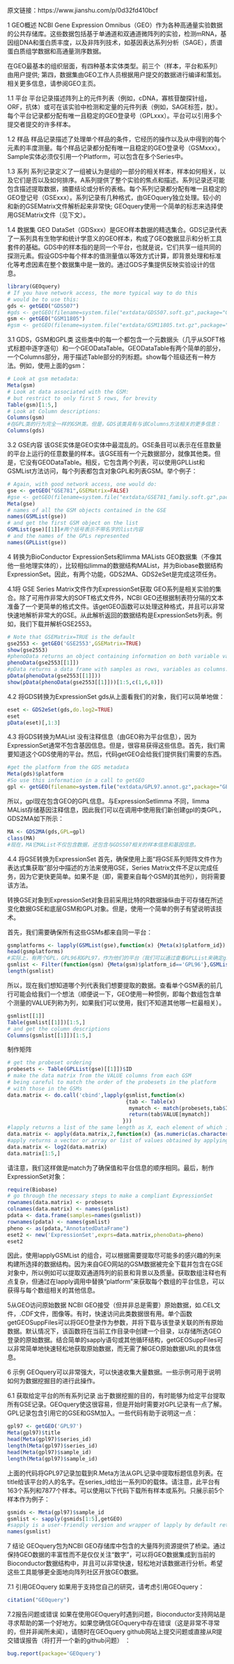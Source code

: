 原文链接：https://www.jianshu.com/p/0d32fd410bcf

1 GEO概述
NCBI Gene Expression Omnibus（GEO）作为各种高通量实验数据的公共存储库。这些数据包括基于单通道和双通道微阵列的实验，检测mRNA，基因组DNA和蛋白质丰度，以及非阵列技术，如基因表达系列分析（SAGE），质谱蛋白质组学数据和高通量测序数据。

在GEO最基本的组织层面，有四种基本实体类型。前三个（样本，平台和系列）由用户提供; 第四，数据集由GEO工作人员根据用户提交的数据进行编译和策划。相关更多信息，请参阅GEO主页。

1.1 平台
平台记录描述阵列上的元件列表（例如，cDNA，寡核苷酸探针组，ORF，抗体）或可在该实验中检测和定量的元件列表（例如，SAGE标签，肽）。每个平台记录都分配有唯一且稳定的GEO登录号（GPLxxx）。平台可以引用多个提交者提交的许多样本。

1.2 样品
样品记录描述了处理单个样品的条件，它经历的操作以及从中得到的每个元素的丰度测量。每个样品记录都分配有唯一且稳定的GEO登录号（GSMxxx）。Sample实体必须仅引用一个Platform，可以包含在多个Series中。

1.3 系列
系列记录定义了一组被认为是组的一部分的相关样本，样本如何相关，以及它们是否以及如何排序。A系列提供了整个实验的焦点和描述。系列记录还可能包含描述提取数据，摘要结论或分析的表格。每个系列记录都分配有唯一且稳定的GEO登记号（GSExxx）。系列记录有几种格式，由GEOquery独立处理。较小的和新的GSEMatrix文件解析起来非常快; GEOquery使用一个简单的标志来选择使用GSEMatrix文件（见下文）。

1.4 数据集
GEO DataSet（GDSxxx）是GEO样本数据的精选集合。GDS记录代表了一系列具有生物学和统计学意义的GEO样本，构成了GEO数据显示和分析工具套件的基础。GDS中的样本指的是同一个平台，也就是说，它们共享一组共同的探测元素。假设GDS中每个样本的值测量值以等效方式计算，即背景处理和标准化等考虑因素在整个数据集中是一致的。通过GDS子集提供反映实验设计的信息。

```{r 数据导入}
library(GEOquery)
# If you have network access, the more typical way to do this
# would be to use this:
gds <- getGEO("GDS507")
#gds <- getGEO(filename=system.file("extdata/GDS507.soft.gz",package="GEOquery"))
gsm <- getGEO("GSM11805")
#gsm <- getGEO(filename=system.file("extdata/GSM11805.txt.gz",package="GEOquery"))
```

3.1 GDS，GSM和GPL类
这些类中的每一个都包含一个元数据头（几乎从SOFT格式标题中逐字逐句）和一个GEODataTable。GEODataTable有两个简单的部分，一个Columns部分，用于描述Table部分的列标题。show每个班级还有一种方法。例如，使用上面的gsm：

```{r}
# Look at gsm metadata:
Meta(gsm)
# Look at data associated with the GSM:
# but restrict to only first 5 rows, for brevity
Table(gsm)[1:5,]
# Look at Column descriptions:
Columns(gsm)
#在GPL类的行为完全一样的GSM类。但是，GDS该类具有与该Columns方法相关的更多信息：
Columns(gds)
```

3.2 GSE内容
该GSE实体是GEO实体中最混乱的。GSE条目可以表示在任意数量的平台上运行的任意数量的样本。该GSE班有一个元数据部分，就像其他类。但是，它没有GEODataTable。相反，它包含两个列表，可以使用GPLList和GSMList方法访问，每个列表都包含对象GPL和列表GSM。举个例子：

```{r GSE}
# Again, with good network access, one would do:
gse <- getGEO("GSE781",GSEMatrix=FALSE)
#gse <- getGEO(filename=system.file("extdata/GSE781_family.soft.gz",package="GEOquery"))
Meta(gse)
# names of all the GSM objects contained in the GSE
names(GSMList(gse))
# and get the first GSM object on the list
GSMList(gse)[[1]]#两个括号表示不带名字的list内容
# and the names of the GPLs represented
names(GPLList(gse))
```

4 转换为BioConductor ExpressionSets和limma MALists
GEO数据集（不像其他一些地理实体的），比较相似limma的数据结构MAList，并为Biobase数据结构ExpressionSet。因此，有两个功能，GDS2MA、GDS2eSet是完成这项任务。

4.1将 GSE Series Matrix文件作为ExpressionSet获取
GEO系列是相关实验的集合。除了可用作非常大的SOFT格式文件外，NCBI GEO还根据制表符分隔的文本准备了一个更简单的格式文件。该getGEO函数可以处理这种格式，并且可以非常快速地解析非常大的GSE。从此解析返回的数据结构是ExpressionSets列表。例如，我们下载并解析GSE2553。

```{r}
# Note that GSEMatrix=TRUE is the default
gse2553 <- getGEO('GSE2553',GSEMatrix=TRUE)
show(gse2553)
#phenoData returns an object containing information on both variable values and variable meta-data.
phenoData(gse2553[[1]])
#pData returns a data frame with samples as rows, variables as columns. 
pData(phenoData(gse2553[[1]]))
show(pData(phenoData(gse2553[[1]]))[1:5,c(1,6,8)])
```

4.2 将GDS转换为ExpressionSet
gds从上面看我们的对象，我们可以简单地做：

```{r}
eset <- GDS2eSet(gds,do.log2=TRUE)
eset
pData(eset)[,1:3]
```

4.3 将GDS转换为MAList
没有注释信息（由GEO称为平台信息），因为ExpressionSet通常不包含基因信息。但是，很容易获得这些信息。首先，我们需要知道这个GDS使用的平台。然后，代码getGEO会给我们提供我们需要的东西。

```{r}
#get the platform from the GDS metadata
Meta(gds)$platform
#So use this information in a call to getGEO
gpl <- getGEO(filename=system.file("extdata/GPL97.annot.gz",package="GEOquery"))
```

所以，gpl现在包含GEO的GPL信息。与ExpressionSetlimma 不同，limma MAList存储基因注释信息，因此我们可以在调用中使用我们新创建gpl的类GPL，GDS2MA如下所示：

```{r}
MA <- GDS2MA(gds,GPL=gpl)
class(MA)
#现在，MA它MAList不仅包含数据，还包含与GDS507相关的样本信息和基因信息。
```

4.4 将GSE转换为ExpressionSet
首先，确保使用上面“将GSE系列矩阵文件作为表达式集获取”部分中描述的方法来使用GSE，Series Matrix文件不足以完成任务，因为它更快更简单。如果不是（即，需要来自每个GSM的其他列），则将需要该方法。

转换GSE对象到ExpressionSet对象目前采用比特的R数据操纵由于可存储在所述变化数据GSE和底层GSM和GPL对象。但是，使用一个简单的例子有望说明该技术。

首先，我们需要确保所有这些GSMs都来自同一平台：
```{r}
gsmplatforms <- lapply(GSMList(gse),function(x) {Meta(x)$platform_id})
head(gsmplatforms)
#实际上，有两个GPL，GPL96和GPL97，作为他们的平台（我们可以通过查看GPLList来确定gse）。我们可以过滤原始GSMList以仅包含具有GPL96平台的那些GSM并使用该列表进行进一步处理
gsmlist <- Filter(function(gsm) {Meta(gsm)$platform_id=='GPL96'},GSMList(gse))
length(gsmlist)
```

所以，现在我们想知道哪个列代表我们想要提取的数据。查看单个GSM表的前几行可能会给我们一个想法（顺便说一下，GEO使用一种惯例，即每个数组包含单个测量的VALUE列称为列，如果我们可以使用，我们不知道其他哪一栏最相关）。

```{r}
gsmlist[[1]]
Table(gsmlist[[1]])[1:5,]
# and get the column descriptions
Columns(gsmlist[[1]])[1:5,]
```

制作矩阵
```{r}
# get the probeset ordering
probesets <- Table(GPLList(gse)[[1]])$ID
# make the data matrix from the VALUE columns from each GSM
# being careful to match the order of the probesets in the platform
# with those in the GSMs
data.matrix <- do.call('cbind',lapply(gsmlist,function(x) 
                                      {tab <- Table(x)
                                       mymatch <- match(probesets,tab$ID_REF)
                                       return(tab$VALUE[mymatch])
                                     }))
#lapply returns a list of the same length as X, each element of which is the result of applying FUN to the corresponding element of X.
data.matrix <- apply(data.matrix,2,function(x) {as.numeric(as.character(x))})
#apply returns a vector or array or list of values obtained by applying a function to margins of an array or matrix.
data.matrix <- log2(data.matrix)
data.matrix[1:5,]
```

请注意，我们这样做是match为了确保值和平台信息的顺序相同。最后，制作ExpressionSet对象：
```{r}
require(Biobase)
# go through the necessary steps to make a compliant ExpressionSet
rownames(data.matrix) <- probesets
colnames(data.matrix) <- names(gsmlist)
pdata <- data.frame(samples=names(gsmlist))
rownames(pdata) <- names(gsmlist)
pheno <- as(pdata,"AnnotatedDataFrame")
eset2 <- new('ExpressionSet',exprs=data.matrix,phenoData=pheno)
eset2
```

因此，使用lapplyGSMList 的组合，可以根据需要提取尽可能多的感兴趣的列来构建所选择的数据结构。因为来自GEO网站的GSM数据被完全下载并包含在GSE对象中，所以例如可以提取双通道阵列的前景和背景以及质量。获取数组注释也有点复杂，但通过在lapply调用中替换“platform”来获取每个数组的平台信息，可以获得与每个数组相关的其他信息。



5从GEO访问原始数据
NCBI GEO接受（但并非总是需要）原始数据，如.CEL文件，.CDF文件，图像等。有时，快速访问此类数据很有用。单个函数getGEOSuppFiles可以将GEO登录作为参数，并将下载与该登录关联的所有原始数据。默认情况下，该函数将在当前工作目录中创建一个目录，以存储所选GEO登录的原始数据。结合简单的sapply语句或其他循环结构，getGEOSuppFiles可以非常简单地快速轻松地获取原始数据，而无需了解GEO原始数据URL的具体信息。

6 示例
GEOquery可以非常强大，可以快速收集大量数据。一些示例可用于说明如何为数据挖掘目的进行此操作。

6.1 获取给定平台的所有系列记录
出于数据挖掘的目的，有时能够为给定平台提取所有GSE记录。GEOquery使这很容易，但是开始时需要对GPL记录有一点了解。GPL记录包含引用它的GSE和GSM加入。一些代码有助于说明这一点：

```{r}
gpl97 <- getGEO('GPL97')
Meta(gpl97)$title
head(Meta(gpl97)$series_id)
length(Meta(gpl97)$series_id)
head(Meta(gpl97)$sample_id)
length(Meta(gpl97)$sample_id)
```

上面的代码将GPL97记录加载到R.Meta方法从GPL记录中提取标题信息列表。在title给该平台的人的名字。在series_id给出一系列ID的载体。请注意，此平台有163个系列和7877个样本。可以使用以下代码下载所有样本或系列。只展示前5个样本作为例子：

```{r}
gsmids <- Meta(gpl97)$sample_id
gsmlist <- sapply(gsmids[1:5],getGEO)
#sapply is a user-friendly version and wrapper of lapply by default returning a vector, matrix or, if simplify="array", an array if appropriate, by applying simplify2array(). sapply(x, f, simplify=FALSE, USE.NAMES=FALSE) is the same as lapply(x, f).
names(gsmlist)
```

7 结论
GEOquery包为NCBI GEO存储库中包含的大量阵列资源提供了桥梁。通过保持GEO数据的丰富性而不是仅仅关注“数字”，可以将GEO数据集成到当前的Bioconductor数据结构中，并且可以非常快速，轻松地对该数据进行分析。希望这些工具能够更全面地向阵列社区开放GEO数据。

7.1 引用GEOquery
如果用于支持您自己的研究，请考虑引用GEOquery：
```{r}
citation("GEOquery")
```

7.2报告问题或错误
如果在使用GEOquery时遇到问题，Bioconductor支持网站是寻求帮助的第一个好地方。如果您确信GEOquery中存在错误（这是非常不寻常的，但并非闻所未闻），请随时在GEOquery github网站上提交问题或直接从R提交错误报告（将打开一个新的github问题） ：
```{r}
bug.report(package='GEOquery')
```

